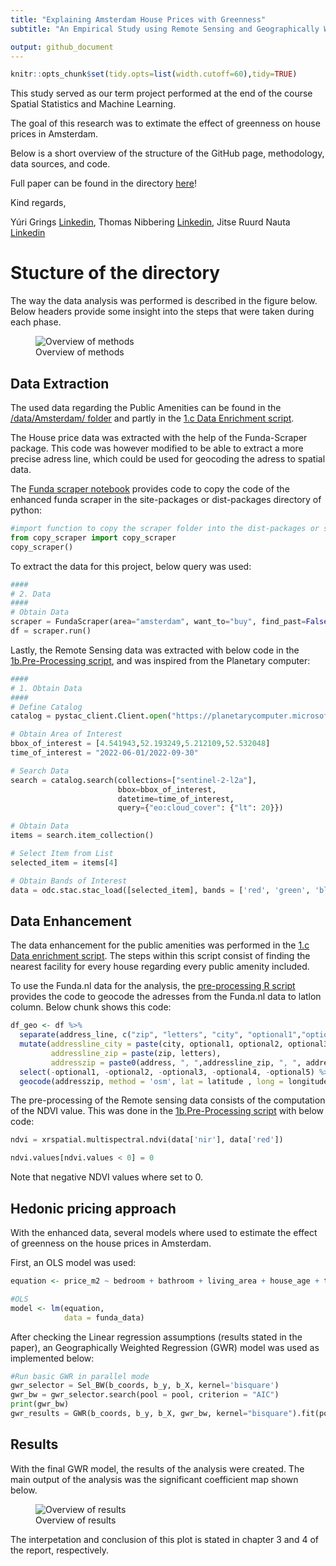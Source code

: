 ```yaml
---
title: "Explaining Amsterdam House Prices with Greenness"
subtitle: "An Empirical Study using Remote Sensing and Geographically Weighted Regression"

output: github_document
---
```

```r
knitr::opts_chunk$set(tidy.opts=list(width.cutoff=60),tidy=TRUE)

```

This study served as our term project performed at the end of the course Spatial Statistics and Machine Learning. 

The goal of this research was to extimate the effect of greenness on house prices in Amsterdam.

Below is a short overview of the structure of the GitHub page, methodology, data sources, and code.

Full paper can be found in the directory [here](https://github.com/JitseRuurd/Amsterdam_Urban_Green/blob/main/Paper/Term-Project---Grings%2C-Nauta%2C-Nibbering.pdf)!

Kind regards,

Yúri Grings [Linkedin](https://www.linkedin.com/in/yurigrings/), Thomas Nibbering [Linkedin](https://www.linkedin.com/in/thomas-nibbering/), Jitse Ruurd Nauta [Linkedin](https://www.linkedin.com/in/jitseruurdnauta/) 

# Stucture of the directory
The way the data analysis was performed is described in the figure below. Below headers provide some insight into the steps that were taken during each phase.

![Overview of methods](Paper/figures/Methods.jpg)

## Data Extraction

The used data regarding the Public Amenities can be found in the [/data/Amsterdam/ folder](https://github.com/JitseRuurd/Amsterdam_Urban_Green/tree/main/data/Amsterdam) and partly in the [1.c Data Enrichment script](https://github.com/JitseRuurd/Amsterdam_Urban_Green/blob/main/1c.%20Data%20enrichment.R).

The House price data was extracted with the help of the Funda-Scraper package. This code was however modified to be able to extract a more precise adress line, which could be used for geocoding the adress to spatial data.

The [Funda scraper notebook](https://github.com/JitseRuurd/Amsterdam_Urban_Green/blob/main/Scraper/Scraper.ipynb) provides code to copy the code of the enhanced funda scraper in the site-packages or dist-packages directory of python:

```python
#import function to copy the scraper folder into the dist-packages or site-packages libraries
from copy_scraper import copy_scraper
copy_scraper()
```

To extract the data for this project, below query was used:

```python
####
# 2. Data
####
# Obtain Data
scraper = FundaScraper(area="amsterdam", want_to="buy", find_past=False, n_pages = 1000)
df = scraper.run()
```

Lastly, the Remote Sensing data was extracted with below code in the [1b.Pre-Processing script](https://github.com/JitseRuurd/Amsterdam_Urban_Green/blob/main/1b.%20Pre-Processing.ipynb), and was inspired from the Planetary computer:

```python
####
# 1. Obtain Data
####
# Define Catalog
catalog = pystac_client.Client.open("https://planetarycomputer.microsoft.com/api/stac/v1",modifier=planetary_computer.sign_inplace)

# Obtain Area of Interest
bbox_of_interest = [4.541943,52.193249,5.212109,52.532048] 
time_of_interest = "2022-06-01/2022-09-30" 

# Search Data
search = catalog.search(collections=["sentinel-2-l2a"],
                        bbox=bbox_of_interest,
                        datetime=time_of_interest,
                        query={"eo:cloud_cover": {"lt": 20}})

# Obtain Data
items = search.item_collection()

# Select Item from List
selected_item = items[4]

# Obtain Bands of Interest
data = odc.stac.stac_load([selected_item], bands = ['red', 'green', 'blue', 'nir'], bbox = bbox_of_interest).isel(time=0)
```

## Data Enhancement 

The data enhancement for the public amenities was performed in the [1.c Data enrichment script](https://github.com/JitseRuurd/Amsterdam_Urban_Green/blob/main/1c.%20Data%20enrichment.R). The steps within this script consist of finding the nearest facility for every house regarding every public amenity included.

To use the Funda.nl data for the analysis, the [pre-processing R script](https://github.com/JitseRuurd/Amsterdam_Urban_Green/blob/main/1a.%20Pre-processing.R) provides the code to geocode the adresses from the Funda.nl data to latlon column. Below chunk shows this code:

```r
df_geo <- df %>% 
  separate(address_line, c("zip", "letters", "city", "optional1","optional2", "optional3", "optional4", "optional5"), " ") %>% 
  mutate(addressline_city = paste(city, optional1, optional2, optional3, optional4, optional5),
         addressline_zip = paste(zip, letters),
         addresszip = paste0(address, ", ",addressline_zip, ", ", addressline_city)) %>% 
  select(-optional1, -optional2, -optional3, -optional4, -optional5) %>% 
  geocode(addresszip, method = 'osm', lat = latitude , long = longitude)
```

The pre-processing of the Remote sensing data consists of the computation of the NDVI value. This was done in the [1b.Pre-Processing script](https://github.com/JitseRuurd/Amsterdam_Urban_Green/blob/main/1b.%20Pre-Processing.ipynb) with below code:
```python

ndvi = xrspatial.multispectral.ndvi(data['nir'], data['red'])

ndvi.values[ndvi.values < 0] = 0
```
Note that negative NDVI values where set to 0.

## Hedonic pricing approach

With the enhanced data, several models where used to estimate the effect of greenness on the house prices in Amsterdam. 

First, an OLS model was used:

```r
equation <- price_m2 ~ bedroom + bathroom + living_area + house_age + tram_dist + metro_dist + train_dist + ndvi300 + centre_dist + zuid_dist + shops_dist + school_dist

#OLS
model <- lm(equation, 
            data = funda_data)
```

After checking the Linear regression assumptions (results stated in the paper), an Geographically Weighted Regression (GWR) model was used as implemented below:

```python
#Run basic GWR in parallel mode
gwr_selector = Sel_BW(b_coords, b_y, b_X, kernel='bisquare')
gwr_bw = gwr_selector.search(pool = pool, criterion = "AIC") 
print(gwr_bw)
gwr_results = GWR(b_coords, b_y, b_X, gwr_bw, kernel="bisquare").fit(pool = pool)
```

## Results

With the final GWR model, the results of the analysis were created. The main output of the analysis was the significant coefficient map shown below.

![Overview of results](Paper/Figures/Economic_Value_Urban_Green_clip.png)

The interpetation and conclusion of this plot is stated in chapter 3 and 4 of the report, respectively.





